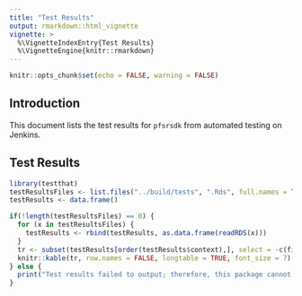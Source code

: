 ```yaml
---
title: "Test Results"
output: rmarkdown::html_vignette
vignette: >
  %\VignetteIndexEntry{Test Results}
  %\VignetteEngine{knitr::rmarkdown}
---
```


```r
knitr::opts_chunk$set(echo = FALSE, warning = FALSE)
```

## Introduction

This document lists the test results for `pfsrsdk` from automated testing on
Jenkins.

## Test Results

```r
library(testthat)
testResultsFiles <- list.files("../build/tests", ".Rds", full.names = TRUE)
testResults <- data.frame()

if(!length(testResultsFiles) == 0) {
  for (x in testResultsFiles) {
    testResults <- rbind(testResults, as.data.frame(readRDS(x)))
  }
  tr <- subset(testResults[order(testResults$context),], select = -c(file, result))
  knitr::kable(tr, row.names = FALSE, longtable = TRUE, font_size = 7)
} else {
  print("Test results failed to output; therefore, this package cannot be validated.")
}
```
